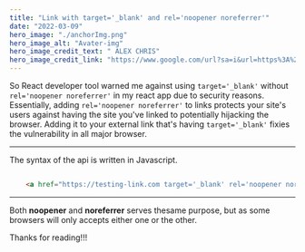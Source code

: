 ```yaml
---
title: "Link with target='_blank' and rel='noopener noreferrer'"
date: "2022-03-09"
hero_image: "./anchorImg.png"
hero_image_alt: "Avater-img"
hero_image_credit_text: " ALEX CHRIS"
hero_image_credit_link: "https://www.google.com/url?sa=i&url=https%3A%2F%2Fwww.reliablesoft.net%2Fnoreferrer-noopener%2F&psig=AOvVaw0wj1LfnS1Ld5OxbmrC8yOL&ust=1646934795160000&source=images&cd=vfe&ved=0CAsQjRxqFwoTCNDr6q7MufYCFQAAAAAdAAAAABAY"
---
```


So React developer tool warned me against using `target='_blank'` without `rel='noopener noreferrer'` 
in my react app due to security reasons.
Essentially, adding `rel='noopener noreferrer'` to links protects your site's users against having the site you've linked to potentially hijacking the browser.
Adding it to your external link that's having `target='_blank'` fixies the vulnerability in all major browser.

---

The syntax of the api is written in Javascript.

<!-- Code Blocks -->
```html

    <a href="https://testing-link.com target='_blank' rel='noopener noreferrer'" 

```

---

Both **noopener** and **noreferrer** serves thesame purpose, but as some browsers
will only accepts either one or the other.

Thanks for reading!!!